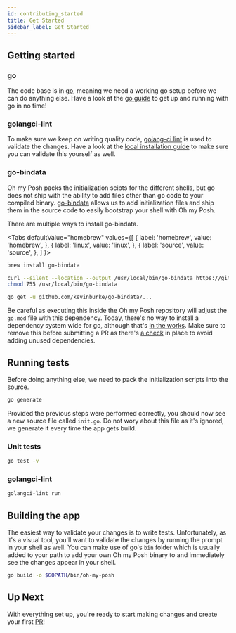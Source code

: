 ```yaml
---
id: contributing_started
title: Get Started
sidebar_label: Get Started
---
```



## Getting started

### go

The code base is in [go][go], meaning we need a working go setup before we can do anything else.
Have a look at the [go guide][go-started] to get up and running with go in no time!

### golangci-lint

To make sure we keep on writing quality code, [golang-ci lint][golang-ci-lint] is used to validate the changes.
Have a look at the [local installation guide][golang-ci-lint-local] to make sure you can validate this yourself as well.

### go-bindata

Oh my Posh packs the initialization scipts for the different shells, but go does not ship with the ability to add
files other than go code to your compiled binary. [go-bindata][go-bindata] allows us to add initialization files and
ship them in the source code to easily bootstrap your shell with Oh my Posh.

There are multiple ways to install go-bindata.

<Tabs
  defaultValue="homebrew"
  values={[
    { label: 'homebrew', value: 'homebrew', },
    { label: 'linux', value: 'linux', },
    { label: 'source', value: 'source', },
  ]
}>
<TabItem value="homebrew">

```bash
brew install go-bindata
```

</TabItem>
<TabItem value="linux">

```bash
curl --silent --location --output /usr/local/bin/go-bindata https://github.com/kevinburke/go-bindata/releases/download/v3.11.0/go-bindata-linux-amd64
chmod 755 /usr/local/bin/go-bindata
```

</TabItem>
<TabItem value="source">

```bash
go get -u github.com/kevinburke/go-bindata/...
```

Be careful as executing this inside the Oh my Posh repository will adjust the `go.mod` file with this dependency.
Today, there's no way to install a dependency system wide for go, although that's [in the works][go-global].
Make sure to remove this before submitting a PR as there's [a check][pr-go-mod] in place to avoid adding unused dependencies.

</TabItem>
</Tabs>

## Running tests

Before doing anything else, we need to pack the initialization scripts into the source.

```bash
go generate
```

Provided the previous steps were performed correctly, you should now see a new source file called `init.go`.
Do not wory about this file as it's ignored, we generate it every time the app gets build.

### Unit tests

```bash
go test -v
```

### golangci-lint

```bash
golangci-lint run
```

## Building the app

The easiest way to validate your changes is to write tests. Unfortunately, as it's a visual tool, you'll want to validate
the changes by running the prompt in your shell as well. You can make use of go's `bin` folder which is usually added to
your path to add your own Oh my Posh binary to and immediately see the changes appear in your shell.

```bash
go build -o $GOPATH/bin/oh-my-posh
```

## Up Next

With everything set up, you're ready to start making changes and create your first [PR][gh-pr]!

[go]: https://golang.org
[go-started]: https://golang.org/doc/install
[golang-ci-lint]: https://golangci-lint.run
[golang-ci-lint-local]: https://golangci-lint.run/usage/install/#local-installation
[go-bindata]: https://github.com/kevinburke/go-bindata/
[go-global]: https://github.com/golang/go/issues/40276
[pr-go-mod]: https://github.com/JanDeDobbeleer/oh-my-posh3/blob/main/.github/workflows/gomod.yml
[gh-pr]: https://github.com/JanDeDobbeleer/oh-my-posh3/pulls
